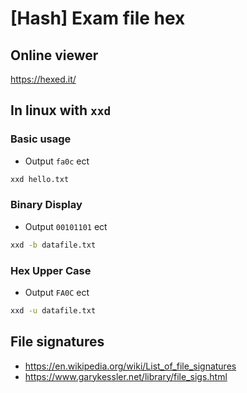 # [Hash] Exam file hex

## Online viewer
https://hexed.it/

## In linux with `xxd`

### Basic usage
- Output `fa0c` ect
```bash
xxd hello.txt
```

### Binary Display
- Output `00101101` ect
```bash
xxd -b datafile.txt
```

### Hex Upper Case
- Output `FA0C` ect
```bash
xxd -u datafile.txt
```

## File signatures
- https://en.wikipedia.org/wiki/List_of_file_signatures  
- https://www.garykessler.net/library/file_sigs.html  
